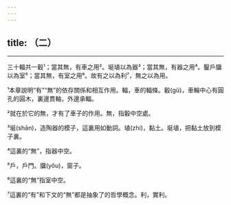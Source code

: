 ```yaml
---
---
---
```

title: （二）
---





--------------------

三十輻共一轂¹；當其無，有車之用²。埏埴以為器³；當其無，有器之用⁴。鑿戶牖以為室⁵；當其無，有室之用⁶。故有之以為利⁷，無之以為用。

¹本章說明“有”“無”的依存關係和相互作用。輻，車的輻條。轂(gǔ)，車輪中心有圓孔的圓木，裏邊貫軸，外邊承輻。

²就在於它的無，才有了車子的作用。無，指轂中空處。

³埏(shān)，造陶器的模子，這裏用如動詞。埴(zhí)，黏土。埏埴，把黏土放到模子裏。

⁴這裏的“無”，指器中空。

⁵戶，戶門。牖(yǒu)，窗子。

⁶這裏的“無”指室中空。

⁷這裏的“有”和下文的“無”都是抽象了的哲學概念。利，實利。